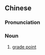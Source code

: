 {{also|绩点}}
==Chinese==
{{zh-forms|s=绩点}}

===Pronunciation===
{{zh-pron
|m=績diǎn
|c=zik1 dim2
|cat=n
}}

===Noun===
{{zh-noun}}

# [[grade point]]